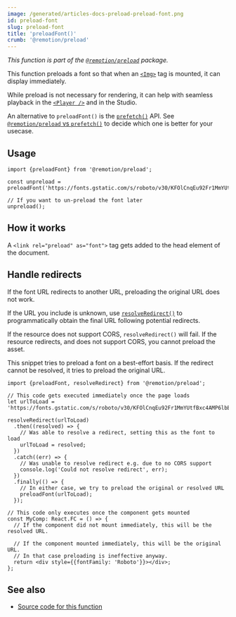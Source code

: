 ```yaml
---
image: /generated/articles-docs-preload-preload-font.png
id: preload-font
slug: preload-font
title: 'preloadFont()'
crumb: '@remotion/preload'
---
```


_This function is part of the [`@remotion/preload`](/docs/preload) package._

This function preloads a font so that when an [`<Img>`](/docs/img) tag is mounted, it can display immediately.

While preload is not necessary for rendering, it can help with seamless playback in the [`<Player />`](/docs/player) and in the Studio.

An alternative to `preloadFont()` is the [`prefetch()`](/docs/prefetch) API. See [`@remotion/preload` vs `prefetch()`](/docs/player/preloading#remotionpreload-vs-prefetch) to decide which one is better for your usecase.

## Usage

```tsx twoslash
import {preloadFont} from '@remotion/preload';

const unpreload = preloadFont('https://fonts.gstatic.com/s/roboto/v30/KFOlCnqEu92Fr1MmYUtfBxc4AMP6lbBP.woff2');

// If you want to un-preload the font later
unpreload();
```

## How it works

A `<link rel="preload" as="font">` tag gets added to the head element of the document.

## Handle redirects

If the font URL redirects to another URL, preloading the original URL does not work.

If the URL you include is unknown, use [`resolveRedirect()`](/docs/preload/resolve-redirect) to programmatically obtain the final URL following potential redirects.

If the resource does not support CORS, `resolveRedirect()` will fail. If the resource redirects, and does not support CORS, you cannot preload the asset.

This snippet tries to preload a font on a best-effort basis. If the redirect cannot be resolved, it tries to preload the original URL.

```tsx twoslash
import {preloadFont, resolveRedirect} from '@remotion/preload';

// This code gets executed immediately once the page loads
let urlToLoad = 'https://fonts.gstatic.com/s/roboto/v30/KFOlCnqEu92Fr1MmYUtfBxc4AMP6lbBP.woff2';

resolveRedirect(urlToLoad)
  .then((resolved) => {
    // Was able to resolve a redirect, setting this as the font to load
    urlToLoad = resolved;
  })
  .catch((err) => {
    // Was unable to resolve redirect e.g. due to no CORS support
    console.log('Could not resolve redirect', err);
  })
  .finally(() => {
    // In either case, we try to preload the original or resolved URL
    preloadFont(urlToLoad);
  });

// This code only executes once the component gets mounted
const MyComp: React.FC = () => {
  // If the component did not mount immediately, this will be the resolved URL.

  // If the component mounted immediately, this will be the original URL.
  // In that case preloading is ineffective anyway.
  return <div style={{fontFamily: 'Roboto'}}></div>;
};
```

## See also

- [Source code for this function](https://github.com/remotion-dev/remotion/blob/main/packages/preload/src/preload-font.ts)
